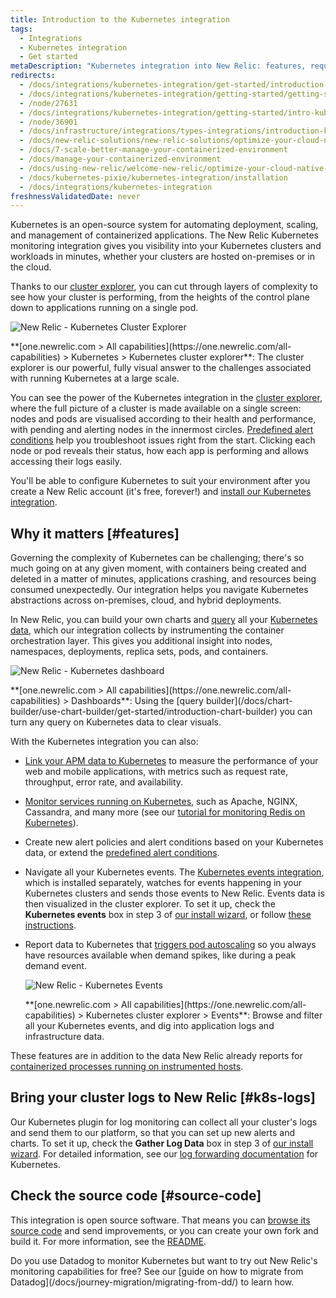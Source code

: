 ```yaml
---
title: Introduction to the Kubernetes integration
tags:
  - Integrations
  - Kubernetes integration
  - Get started
metaDescription: "Kubernetes integration into New Relic: features, requirements, and getting started."
redirects:
  - /docs/integrations/kubernetes-integration/get-started/introduction-kubernetes-integration
  - /docs/integrations/kubernetes-integration/getting-started/getting-started
  - /node/27631
  - /docs/integrations/kubernetes-integration/getting-started/intro-kubernetes
  - /node/36901
  - /docs/infrastructure/integrations/types-integrations/introduction-kubernetes-integration
  - /docs/new-relic-solutions/new-relic-solutions/optimize-your-cloud-native-environment/manage-your-containerized-environment/
  - /docs/7-scale-better-manage-your-containerized-environment
  - /docs/manage-your-containerized-environment
  - /docs/using-new-relic/welcome-new-relic/optimize-your-cloud-native-environment/manage-your-containerized-environment
  - /docs/kubernetes-pixie/kubernetes-integration/installation
  - /docs/integrations/kubernetes-integration
freshnessValidatedDate: never
---
```





Kubernetes is an open-source system for automating deployment, scaling, and management of containerized applications. The New Relic Kubernetes monitoring integration gives you visibility into your Kubernetes clusters and workloads in minutes, whether your clusters are hosted on-premises or in the cloud.

Thanks to our [cluster explorer](/docs/integrations/kubernetes-integration/cluster-explorer/kubernetes-cluster-explorer), you can cut through layers of complexity to see how your cluster is performing, from the heights of the control plane down to applications running on a single pod.

<img
title="New Relic - Kubernetes Cluster Explorer"
alt="New Relic - Kubernetes Cluster Explorer"
src={kubernetesClusterExplorer}
/>

<figcaption>
  **[one.newrelic.com > All capabilities](https://one.newrelic.com/all-capabilities) > Kubernetes > Kubernetes cluster explorer**: The cluster explorer is our powerful, fully visual answer to the challenges associated with running Kubernetes at a large scale.
</figcaption>

You can see the power of the Kubernetes integration in the [cluster explorer](/docs/integrations/kubernetes-integration/cluster-explorer/kubernetes-cluster-explorer), where the full picture of a cluster is made available on a single screen: nodes and pods are visualised according to their health and performance, with pending and alerting nodes in the innermost circles. [Predefined alert conditions](/docs/integrations/kubernetes-integration/kubernetes-events/kubernetes-integration-predefined-alert-policy) help you troubleshoot issues right from the start. Clicking each node or pod reveals their status, how each app is performing and allows accessing their logs easily.

You'll be able to configure Kubernetes to suit your environment after you create a New Relic account (it's free, forever!) and [install our Kubernetes integration](/docs/kubernetes-pixie/kubernetes-integration/installation/kubernetes-integration-install-configure/).

<InlineSignup/>

## Why it matters [#features]

Governing the complexity of Kubernetes can be challenging; there's so much going on at any given moment, with containers being created and deleted in a matter of minutes, applications crashing, and resources being consumed unexpectedly. Our integration helps you navigate Kubernetes abstractions across on-premises, cloud, and hybrid deployments.

In New Relic, you can build your own charts and [query](/docs/using-new-relic/data/understand-data/query-new-relic-data) all your [Kubernetes data](/docs/integrations/kubernetes-integration/understand-use-data/find-use-your-kubernetes-data), which our integration collects by instrumenting the container orchestration layer. This gives you additional insight into nodes, namespaces, deployments, replica sets, pods, and containers.

<img
  title="New Relic - Kubernetes dashboard"
  alt="New Relic - Kubernetes dashboard"
  src={kubernetesDashboard}
/>

<figcaption>
  **[one.newrelic.com > All capabilities](https://one.newrelic.com/all-capabilities) > Dashboards**: Using the [query builder](/docs/chart-builder/use-chart-builder/get-started/introduction-chart-builder) you can turn any query on Kubernetes data to clear visuals.
</figcaption>

With the Kubernetes integration you can also:

* [Link your APM data to Kubernetes](/docs/integrations/kubernetes-integration/link-your-applications/link-your-applications-kubernetes) to measure the performance of your web and mobile applications, with metrics such as request rate, throughput, error rate, and availability.
* [Monitor services running on Kubernetes](/docs/integrations/kubernetes-integration/link-apps-services/monitor-services-running-kubernetes), such as Apache, NGINX, Cassandra, and many more (see our [tutorial for monitoring Redis on Kubernetes](/docs/integrations/kubernetes-integration/link-apps-services/tutorial-monitor-redis-running-kubernetes)).
* Create new alert policies and alert conditions based on your Kubernetes data, or extend the [predefined alert conditions](/docs/integrations/kubernetes-integration/kubernetes-events/kubernetes-integration-predefined-alert-policy).
* Navigate all your Kubernetes events. The [Kubernetes events integration](/docs/integrations/kubernetes-integration/kubernetes-events/install-kubernetes-events-integration), which is installed separately, watches for events happening in your Kubernetes clusters and sends those events to New Relic. Events data is then visualized in the cluster explorer. To set it up, check the **Kubernetes events** box in step 3 of [our install wizard](/docs/integrations/kubernetes-integration/installation/kubernetes-installation-configuration#install-wizard), or follow [these instructions](/docs/integrations/kubernetes-integration/kubernetes-events/install-kubernetes-events-integration#install).
* Report data to Kubernetes that [triggers pod autoscaling](/docs/journey-demand/autoscale-your-infra) so you always have resources available when demand spikes, like during a peak demand event.  

  <img
    title="New Relic - Kubernetes Events"
    alt="New Relic - Kubernetes Events"
    src={kubernetesEvents}
  />

  <figcaption>
    **[one.newrelic.com > All capabilities](https://one.newrelic.com/all-capabilities) > Kubernetes cluster explorer > Events**: Browse and filter all your Kubernetes events, and dig into application logs and infrastructure data.
  </figcaption>

These features are in addition to the data New Relic already reports for [containerized processes running on instrumented hosts](/docs/infrastructure/new-relic-infrastructure/data-instrumentation/docker-instrumentation-infrastructure).

## Bring your cluster logs to New Relic [#k8s-logs]

Our Kubernetes plugin for log monitoring can collect all your cluster's logs and send them to our platform, so that you can set up new alerts and charts. To set it up, check the **Gather Log Data** box in step 3 of [our install wizard](/docs/integrations/kubernetes-integration/installation/kubernetes-installation-configuration#install-wizard). For detailed information, see our [log forwarding documentation](/docs/logs/forward-logs/kubernetes-plugin-log-forwarding/) for Kubernetes.

## Check the source code [#source-code]

This integration is open source software. That means you can [browse its source code](https://github.com/newrelic/nri-kubernetes) and send improvements, or you can create your own fork and build it. For more information, see the [README](https://github.com/newrelic/nri-kubernetes/blob/main/README.md).

<Callout variant="tip">
Do you use Datadog to monitor Kubernetes but want to try out New Relic's monitoring capabilities for free? See our [guide on how to migrate from Datadog](/docs/journey-migration/migrating-from-dd/) to learn how.
</Callout>